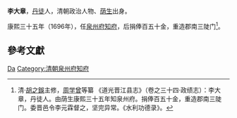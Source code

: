 {{Otheruses|李大章}}
'''李大章'''，[[丹徒|丹徒]]人，清朝政治人物、[[荫生|荫生]]出身。

康熙三十五年（1696年），任[[泉州府|泉州府]][[知府|知府]]，后捐俸百五十金，重造郡南三陡门<ref>清·[[胡之鋘|胡之鋘]]主修，[[周学曾|周学曾]]等纂 《道光晋江县志》（卷之三十四·政绩志）：李大章，丹徒人。由荫生康熙三十五年知泉州府。捐俸百五十金，重造郡南三陡门。委晋邑令李元霖督之，坚完异常。《水利功德录》。</ref>。

== 參考文獻 ==
{{reflist}}

{{start box}}
{{s-off}}
{{s-before|[[常光裕|常光裕]]}}
{{s-title|[[泉州府|泉州府]][[知府|知府]]|[[康熙|康熙]]三十五─四十一年<br />（1696－1702年）}}
{{s-after|[[梁允洁|梁允洁]]}}
{{end box}}
{{清朝人物小作品}}

{{Authority control}}

[[Category:李姓|Da]]
[[Category:清朝泉州府知府|Category:清朝泉州府知府]]